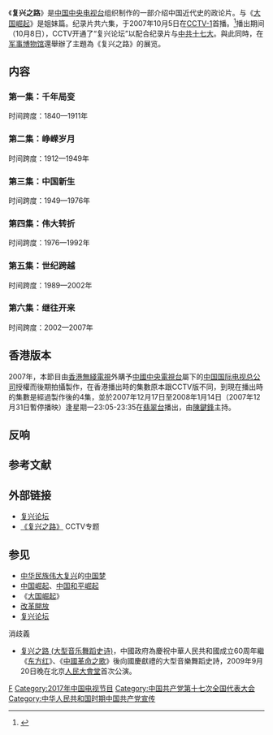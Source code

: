{{电视节目信息框
| 名稱 = 复兴之路
| 圖片 = [[File:Fuxing_screenshot.jpg|250px]]
| 別名 = 
| 分類 = [[紀錄片|紀錄片]]
| 主持 = 
| 演出 = 
| 國家／地區 = [[中國內地|中國內地]]
| 集數 = 6
| 製片人 = [[中国中央电视台|中央電視台]]
| 每集長 = {{Flagicon|CHN}} 大約50分鐘
| 頻道 = [[CCTV-1|CCTV-1]]首播、[[CCTV-2|CCTV-2]]重播
| 開始 = {{Flagicon|China}} 2007年10月5日
| 結束 = 
}}

《'''复兴之路'''》是[[中国中央电视台|中国中央电视台]]组织制作的一部介绍中国近代史的政论片。与《[[大国崛起|大国崛起]]》是姐妹篇。纪录片共六集，于2007年10月5日在[[CCTV-1|CCTV-1]]首播。<ref>{{Cite web |url=http://finance.cctv.com/special/C19478/20070928/101537.shtml |title=《复兴之路》简介 |access-date=2007-10-13 |archive-date=2020-09-18 |archive-url=https://web.archive.org/web/20200918211319/http://finance.cctv.com/special/C19478/20070928/101537.shtml |dead-url=no }}</ref>播出期间（10月8日），CCTV开通了“复兴论坛”以配合纪录片与[[中國共產黨第十七次全國代表大會|中共十七大]]。與此同時，在[[军事博物馆|军事博物馆]]還舉辦了主題為《复兴之路》的展览。

==内容==
===第一集：千年局变===
时间跨度：1840—1911年

===第二集：峥嵘岁月===
时间跨度：1912—1949年

===第三集：中国新生===
时间跨度：1949—1976年

===第四集：伟大转折===
时间跨度：1976—1992年

===第五集：世纪跨越===
时间跨度：1989—2002年

===第六集：继往开来===
时间跨度：2002—2007年

==香港版本==
{{Main|復興之路 (無綫電視節目)}}

2007年，本節目由[[香港無綫電視|香港無綫電視]]外購予[[中國中央電視台|中國中央電視台]]屬下的[[中国国际电视总公司|中国国际电视总公司]]授權而後期拍攝製作，在香港播出時的集數原本跟CCTV版不同，到現在播出時的集數是經過製作後的4集，並於2007年12月17日至2008年1月14日（2007年12月31日暫停播映）逢星期一23:05-23:35在[[翡翠台|翡翠台]]播出，由[[陳鍵鋒|陳鍵鋒]]主持。

==反响==

== 参考文献 ==
{{Reflist}}

==外部链接==
*[https://web.archive.org/web/20071014033505/http://fuxing.bbs.cctv.com/forumdisplay.php?fid=932 复兴论坛]
*[http://finance.cctv.com/special/C19478/01/index.shtml 《复兴之路》]{{Wayback|url=http://finance.cctv.com/special/C19478/01/index.shtml |date=20190811060844 }} CCTV专题

==参见==
{{Portal box|中华人民共和国|电视|政治}}
* [[中华民族伟大复兴|中华民族伟大复兴]]的[[中国梦|中国梦]]
* [[中国崛起|中国崛起]]、[[中国和平崛起|中国和平崛起]]
* 《[[大国崛起|大国崛起]]》
* [[改革開放|改革開放]]
* [[复兴论坛|复兴论坛]]

; 消歧義
* [[复兴之路_(大型音乐舞蹈史诗)|复兴之路 (大型音乐舞蹈史诗)]]，中國政府為慶祝中華人民共和國成立60周年繼《[[东方红_(音乐舞蹈史诗)|东方红]]》、《[[中國革命之歌|中國革命之歌]]》後向國慶獻禮的大型音樂舞蹈史詩，2009年9月20日晚在北京[[人民大會堂|人民大會堂]]首次公演。

[[Category:中国中央电视台纪录片|F]]
[[Category:2017年中国电视节目|Category:2017年中国电视节目]]
[[Category:中国共产党第十七次全国代表大会|Category:中国共产党第十七次全国代表大会]]
[[Category:中华人民共和国时期中国共产党宣传|Category:中华人民共和国时期中国共产党宣传]]